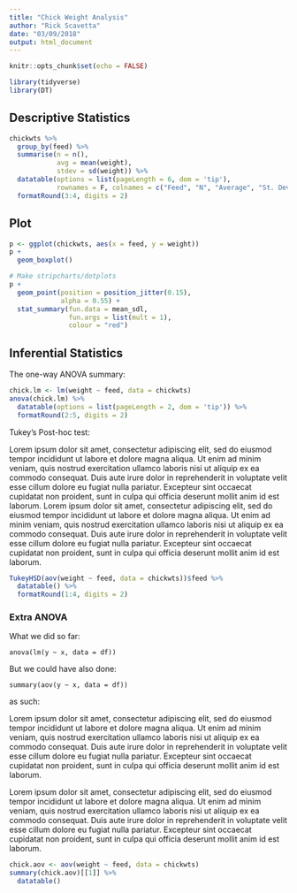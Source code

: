 ```yaml
---
title: "Chick Weight Analysis"
author: "Rick Scavetta"
date: "03/09/2018"
output: html_document
---
```


```r
knitr::opts_chunk$set(echo = FALSE)

library(tidyverse)
library(DT)

```

## Descriptive Statistics

```r
chickwts %>% 
  group_by(feed) %>% 
  summarise(n = n(),
            avg = mean(weight),
            stdev = sd(weight)) %>% 
  datatable(options = list(pageLength = 6, dom = 'tip'), 
            rownames = F, colnames = c("Feed", "N", "Average", "St. Dev.")) %>% 
  formatRound(3:4, digits = 2)
```

## Plot

```r
p <- ggplot(chickwts, aes(x = feed, y = weight))
p +
  geom_boxplot()

```

```r
# Make stripcharts/dotplots
p +
  geom_point(position = position_jitter(0.15),
             alpha = 0.55) +
  stat_summary(fun.data = mean_sdl,
               fun.args = list(mult = 1),
               colour = "red")

```

## Inferential Statistics

The one-way ANOVA summary:

```r
chick.lm <- lm(weight ~ feed, data = chickwts)
anova(chick.lm) %>%
  datatable(options = list(pageLength = 2, dom = 'tip')) %>%
  formatRound(2:5, digits = 2)
```

Tukey’s Post-hoc test:


Lorem ipsum dolor sit amet, consectetur adipiscing elit, sed do eiusmod tempor incididunt ut labore et dolore magna aliqua. Ut enim ad minim veniam, quis nostrud exercitation ullamco laboris nisi ut aliquip ex ea commodo consequat. Duis aute irure dolor in reprehenderit in voluptate velit esse cillum dolore eu fugiat nulla pariatur. Excepteur sint occaecat cupidatat non proident, sunt in culpa qui officia deserunt mollit anim id est laborum.
Lorem ipsum dolor sit amet, consectetur adipiscing elit, sed do eiusmod tempor incididunt ut labore et dolore magna aliqua. Ut enim ad minim veniam, quis nostrud exercitation ullamco laboris nisi ut aliquip ex ea commodo consequat. Duis aute irure dolor in reprehenderit in voluptate velit esse cillum dolore eu fugiat nulla pariatur. Excepteur sint occaecat cupidatat non proident, sunt in culpa qui officia deserunt mollit anim id est laborum.



```r
TukeyHSD(aov(weight ~ feed, data = chickwts))$feed %>% 
  datatable() %>%
  formatRound(1:4, digits = 2)
```

### Extra ANOVA

What we did so far:

```
anova(lm(y ~ x, data = df))
```

But we could have also done:

```
summary(aov(y ~ x, data = df))
```

as such:


Lorem ipsum dolor sit amet, consectetur adipiscing elit, sed do eiusmod tempor incididunt ut labore et dolore magna aliqua. Ut enim ad minim veniam, quis nostrud exercitation ullamco laboris nisi ut aliquip ex ea commodo consequat. Duis aute irure dolor in reprehenderit in voluptate velit esse cillum dolore eu fugiat nulla pariatur. Excepteur sint occaecat cupidatat non proident, sunt in culpa qui officia deserunt mollit anim id est laborum.

Lorem ipsum dolor sit amet, consectetur adipiscing elit, sed do eiusmod tempor incididunt ut labore et dolore magna aliqua. Ut enim ad minim veniam, quis nostrud exercitation ullamco laboris nisi ut aliquip ex ea commodo consequat. Duis aute irure dolor in reprehenderit in voluptate velit esse cillum dolore eu fugiat nulla pariatur. Excepteur sint occaecat cupidatat non proident, sunt in culpa qui officia deserunt mollit anim id est laborum.




```r
chick.aov <- aov(weight ~ feed, data = chickwts)
summary(chick.aov)[[1]] %>% 
  datatable()
```
